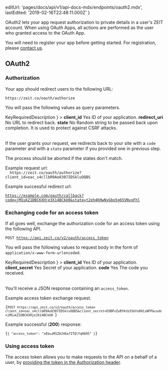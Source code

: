 
  editUrl: 'pages/docs/api/v1/api-docs-mdx/endpoints/oauth2.mdx',
  lastEdited: '2019-02-16T22:48:11.000Z'
}

OAuth2 lets your app request authorization to private details in a user's ZEIT account.
When using OAuth Apps, all actions are performed as the user who granted access to the OAuth App.

You will need to register your app before getting started. For registration, please [contact us](mailto:team@zeit.co).

## OAuth2

### Authorization

Your app should redirect users to the following URL:

```
https://zeit.co/oauth/authorize
```

You will pass the following values as query parameters.

<Table
  head={
    <Row>
      <Cell isHead>Key</Cell>
      <Cell isHead>Required</Cell>
      <Cell isHead>Description</Cell>
    </Row>
  }
>
  <Row>
    <Cell>
      <b>client_id</b>
    </Cell>
    <Cell>Yes</Cell>
    <Cell>ID of your application.</Cell>
  </Row>
  <Row>
    <Cell>
      <b>redirect_uri</b>
    </Cell>
    <Cell>No</Cell>
    <Cell>URL to redirect back.</Cell>
  </Row>
  <Row>
    <Cell>
      <b>state</b>
    </Cell>
    <Cell>No</Cell>
    <Cell>
      Random string to be passed back upon completion. It is used to protect
      against CSRF attacks.
    </Cell>
  </Row>
</Table>

If the user grants your request, we redirects back to your site with a `code` parameter and with a `state` parameter if you provided one in previous step.

The process should be aborted if the states don't match.

<Example>
  Example request url:

<Code>
  https://zeit.co/oauth/authorize?client_id=oac_s4cllbR9Ao8307IDSkluOQBS
</Code>

Example successful redirect url:

<Code>https://example.com/oauth/callback?code=jMIukZ1DBCKXHje3X14BCkU0&state=t2eh4KHwNyGbo5g65VNvoFhl</Code>
</Example>

### Exchanging code for an access token

If all goes well, exchange the authorization code for an access token using the following API.

<Code>POST https://api.zeit.co/v2/oauth/access_token</Code>

You will pass the following values to request body in the form of `application/x-www-form-urlencoded`.

<Table
  head={
    <Row>
      <Cell isHead>Key</Cell>
      <Cell isHead>Required</Cell>
      <Cell isHead>Description</Cell>
    </Row>
  }
>
  <Row>
    <Cell>
      <b>client_id</b>
    </Cell>
    <Cell>Yes</Cell>
    <Cell>ID of your application.</Cell>
  </Row>
  <Row>
    <Cell>
      <b>client_secret</b>
    </Cell>
    <Cell>Yes</Cell>
    <Cell>Secret of your application.</Cell>
  </Row>
  <Row>
    <Cell>
      <b>code</b>
    </Cell>
    <Cell>Yes</Cell>
    <Cell>The code you received.</Cell>
  </Row>
</Table>

You'll receive a JSON response containing an `access_token`.

<Example>
  Example access token exchange request.

<Code>{`POST https://api.zeit.co/v2/oauth/access_token
  client_id=oac_s4cllbR9Ao8307IDSkluOQBS&client_secret=EOBPvZuBYAtb3SbYo8H1iWFP&code=jMIukZ1DBCKXHje3X14BCkU0
  `}</Code>

Example successful (**200**) response:

<Code lang="json">{`{
    "access_token": "xEbuzM1ZAJ46afITQlYqH605"
  }`}</Code>
</Example>

### Using access token

The access token allows you to make requests to the API on a behalf of a user,
by [providing the token in the Authorization header](#api-basics/authentication).
